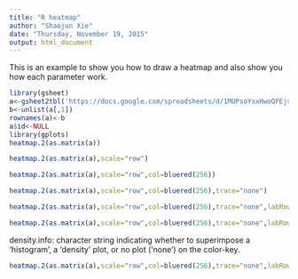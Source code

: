 ```yaml
---
title: "R heatmap"
author: "Shaojun Xie"
date: "Thursday, November 19, 2015"
output: html_document
---
```


This is an example to show you how to draw a heatmap and also show you how each parameter work. 


```r
library(gsheet)
a<-gsheet2tbl('https://docs.google.com/spreadsheets/d/1MUPsoYsxHwoQFEjsq_XlTvxAK6uA0QyuboACvMg2pVo/pubhtml')
b<-unlist(a[,1])
rownames(a)<-b
a$id<-NULL
library(gplots)
heatmap.2(as.matrix(a))
```

```r
heatmap.2(as.matrix(a),scale="row")

```

```r
heatmap.2(as.matrix(a),scale="row",col=bluered(256))
```


```r
heatmap.2(as.matrix(a),scale="row",col=bluered(256),trace="none")
```

```r
heatmap.2(as.matrix(a),scale="row",col=bluered(256),trace="none",labRow=NA)
```

```r
heatmap.2(as.matrix(a),scale="row",col=bluered(256),trace="none",labRow=NA, key=F)
```

density.info: character string indicating whether to superimpose a
          'histogram', a 'density' plot, or no plot ('none') on the
          color-key.
          
```r
heatmap.2(as.matrix(a),scale="row",col=bluered(256),trace="none",labRow=NA,density.info="none",)
```

